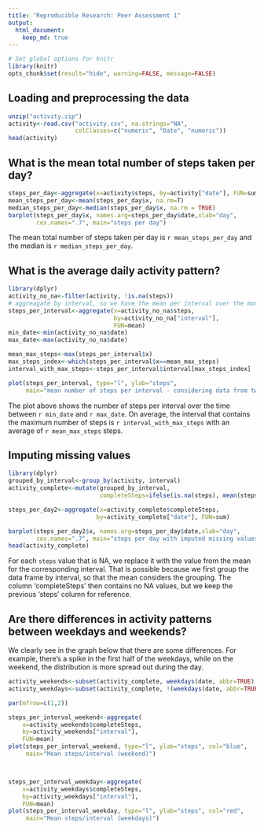 ```yaml
---
title: "Reproducible Research: Peer Assessment 1"
output: 
  html_document:
    keep_md: true
---
```

```r
# Set global options for knitr
library(knitr)
opts_chunk$set(result="hide", warning=FALSE, message=FALSE)
```


## Loading and preprocessing the data
```r
unzip("activity.zip")
activity<-read.csv("activity.csv", na.strings="NA",
                   colClasses=c("numeric", "Date", "numeric"))
head(activity)
```


## What is the mean total number of steps taken per day?
```r
steps_per_day<-aggregate(x=activity$steps, by=activity["date"], FUN=sum)
mean_steps_per_day<-mean(steps_per_day$x, na.rm=T)
median_steps_per_day<-median(steps_per_day$x, na.rm = TRUE)
barplot(steps_per_day$x, names.arg=steps_per_day$date,xlab="day", 
        cex.names=".7", main="steps per day")
```

The mean total number of steps taken per day is `r mean_steps_per_day` and the median is `r median_steps_per_day`.



## What is the average daily activity pattern?
```r
library(dplyr)
activity_no_na<-filter(activity, !is.na(steps))
# aggreagate by interval, so we have the mean per interval over the months
steps_per_interval<-aggregate(x=activity_no_na$steps,
                              by=activity_no_na["interval"],
                              FUN=mean)
min_date<-min(activity_no_na$date)
max_date<-max(activity_no_na$date)

mean_max_steps<-max(steps_per_interval$x)
max_steps_index<-which(steps_per_interval$x==mean_max_steps)
interval_with_max_steps<-steps_per_interval$interval[max_steps_index]

plot(steps_per_interval, type="l", ylab="steps",
     main="mean number of steps per interval - considering data from two months")

```

The plot above shows the number of steps per interval over the time between `r min_date` and `r max_date`. On average, the interval that contains the maximum number of steps is `r interval_with_max_steps` with an average of `r mean_max_steps` steps.


## Imputing missing values
```r
library(dplyr)
grouped_by_interval<-group_by(activity, interval)
activity_complete<-mutate(grouped_by_interval,
                          completeSteps=ifelse(is.na(steps), mean(steps,na.rm = TRUE), steps))

steps_per_day2<-aggregate(x=activity_complete$completeSteps, 
                         by=activity_complete["date"], FUN=sum)

barplot(steps_per_day2$x, names.arg=steps_per_day$date,xlab="day", 
        cex.names=".7", main="steps per day with imputed missing values")
head(activity_complete)
```
For each `steps` value that is NA, we replace it with the value from the mean for the corresponding interval. That is possible because we first group the data frame by interval, so that the mean considers the grouping. The column 'completeSteps' then contains no NA values, but we keep the previous 'steps' column for reference.


## Are there differences in activity patterns between weekdays and weekends?

We clearly see in the graph below that there are some differences. For example, there's a spike in the first half of the weekdays, while on the weekend, the distribution is more spread out during the day.
```r
activity_weekends<-subset(activity_complete, weekdays(date, abbr=TRUE) %in% c("Sa", "So"))
activity_weekdays<-subset(activity_complete, !(weekdays(date, abbr=TRUE) %in% c("Sa", "So")))

par(mfrow=c(1,2))

steps_per_interval_weekend<-aggregate(
    x=activity_weekends$completeSteps,
    by=activity_weekends["interval"],
    FUN=mean)
plot(steps_per_interval_weekend, type="l", ylab="steps", col="blue",
     main="Mean steps/interval (weekend)")



steps_per_interval_weekday<-aggregate(
    x=activity_weekdays$completeSteps,
    by=activity_weekdays["interval"],
    FUN=mean)
plot(steps_per_interval_weekday, type="l", ylab="steps", col="red",
     main="Mean steps/interval (weekdays)")
```